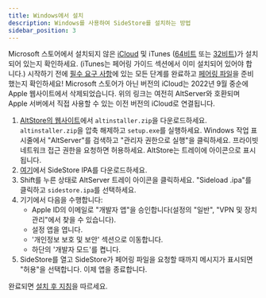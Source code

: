 ```yaml
---
title: Windows에서 설치
description: Windows를 사용하여 SideStore를 설치하는 방법
sidebar_position: 3
---
```


Microsoft 스토어에서 설치되지 않은 [iCloud](https://updates.cdn-apple.com/2020/windows/001-39935-20200911-1A70AA56-F448-11EA-8CC0-99D41950005E/iCloudSetup.exe) 및 iTunes ([64비트](https://apple.com/itunes.download/win64) 또는 [32비트](https://apple.com/itunes.download/win32))가 설치되어 있는지 확인하세요. (iTunes는 페어링 가이드 섹션에서 이미 설치되어 있어야 합니다.) 시작하기 전에 [필수 요구 사항](/docs/installation/prerequisites)에 있는 모든 단계를 완료하고 [페어링 파일](/docs/installation/pairing-file)을 준비했는지 확인하세요!
Microsoft 스토어가 아닌 버전의 iCloud는 2022년 9월 중순에 Apple 웹사이트에서 삭제되었습니다. 위의 링크는 여전히 AltServer와 호환되며 Apple 서버에서 직접 사용할 수 있는 이전 버전의 iCloud로 연결됩니다. 

1. [AltStore의 웹사이트](https://cdn.altstore.io/file/altstore/altinstaller.zip)에서 `altinstaller.zip`을 다운로드하세요. `altinstaller.zip`을 압축 해제하고 `setup.exe`를 실행하세요. Windows 작업 표시줄에서 "AltServer"를 검색하고 "관리자 권한으로 실행"을 클릭하세요. 프라이빗 네트워크 접근 권한을 요청하면 허용하세요. AltStore는 트레이에 아이콘으로 표시됩니다.
2. [여기](https://github.com/sidestore/sidestore/releases/latest/download/sidestore.ipa)에서 SideStore IPA를 다운로드하세요.
3. Shift를 누른 상태로 AltServer 트레이 아이콘을 클릭하세요. "Sideload .ipa"를 클릭하고 `sidestore.ipa`를 선택하세요.
4. 기기에서 다음을 수행합니다:
    * Apple ID의 이메일로 "개발자 앱"을 승인합니다(설정의 "일반", "VPN 및 장치 관리"에서 찾을 수 있습니다).
    * 설정 앱을 엽니다.
    * '개인정보 보호 및 보안' 섹션으로 이동합니다.
    * 하단의 '개발자 모드'를 켭니다.
5. SideStore를 열고 SideStore가 페어링 파일을 요청할 때까지 메시지가 표시되면 "허용"을 선택합니다. 이제 앱을 종료합니다.

완료되면 [설치 후 지침](/docs/installation/post-install)을 따르세요.

